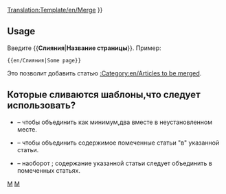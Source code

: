 <noinclude>[[Translation:Template/en/Merge]]</noinclude><noinclude>
</noinclude>
{{en/Ambox| type  = move
| image = en/Merge.png
| text  =  {{#IF: {{{1|}}} |It has been suggested that this article or section be <span class="plainlinks">[http://en.wikipedia.org/wiki/Wikipedia:Merging merged]</span> with<!--
--> ''[[:{{NAMESPACE}}:{{{1}}}|{{{1}}}]]''. ([[:{{NAMESPACE}} talk:{{{1}}}|Discuss]]) | Страница,имя было поставлено, исправить или удалить шаблон
}} }}<includeonly>{{{2|[[Category:en/Articles to be merged|{{PAGENAME}}]]}}}</includeonly><noinclude>

==Usage==
Введите <nowiki>{{</nowiki>'''Слияния'''|'''Название страницы'''<nowiki>}}</nowiki>. Пример:
<pre>{{en/Слияния|Some page}}</pre>
Это позволит добавить статью [[:Category:en/Articles to be merged]].

== Которые сливаются шаблоны,что следует использовать? ==
* {{en/S|ru/Template/Слияния}} &ndash; чтобы объединить как минимум,два вместе в неустановленном месте.
* {{en/S|en/Mergeto}} &ndash; чтобы объединить содержимое помеченные статьи "в" указанной статьи.
* {{en/S|en/Mergefrom}} &ndash; наоборот {{en/S|en/Mergeto}}; содержание указанной статьи следует объединить в помеченных статьях.

[[Category:en/Templates|M]][[Category:en/Message boxes|M]]</noinclude>
